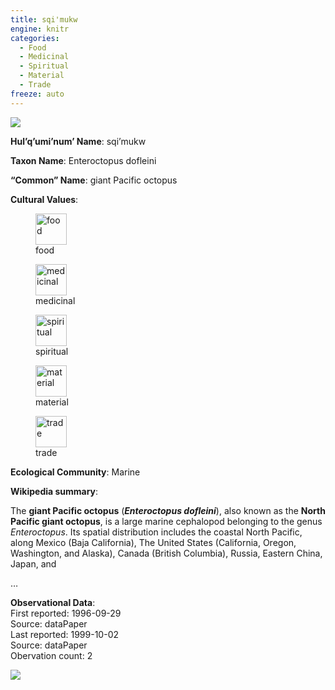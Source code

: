 ```yaml
---
title: sqi'mukw
engine: knitr
categories:
  - Food
  - Medicinal
  - Spiritual
  - Material
  - Trade
freeze: auto
---
```

![](https://inaturalist-open-data.s3.amazonaws.com/photos/174792488/medium.jpg){fig-alt="sqi'mukw - giant Pacific octopus"}

**Hul'q'umi'num' Name**: sqi'mukw



**Taxon Name**: Enteroctopus dofleini

**"Common" Name**: giant Pacific octopus

**Cultural Values**:  

::: {layout-nrow=1 style="width:60%"}
![food](/files/food.svg){width=50px}

![medicinal](/files/medicinal.svg){width=50px}

![spiritual](/files/spiritual.svg){width=50px}

![material](/files/material.svg){width=50px}

![trade](/files/trade.svg){width=50px}
:::

**Ecological Community**: Marine

**Wikipedia summary**:  
<p class="mw-empty-elt">

</p>
<p>The <b>giant Pacific octopus</b> (<i><b>Enteroctopus dofleini</b></i>), also known as the <b>North Pacific giant octopus</b>, is a large marine cephalopod belonging to the genus <i>Enteroctopus</i>. Its spatial distribution includes the coastal North Pacific, along Mexico (Baja California), The United States (California, Oregon, Washington, and Alaska), Canada (British Columbia), Russia, Eastern China, Japan, and</p>...

**Observational Data**:   
First reported: 1996-09-29  
Source: dataPaper  
Last reported: 1999-10-02  
Source: dataPaper  
Obervation count: 2

![](community_dist.png)
